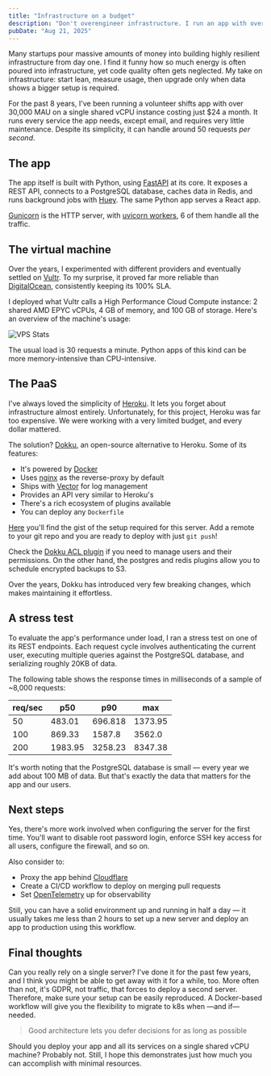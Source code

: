 ```yaml
---
title: "Infrastructure on a budget"
description: "Don't overengineer infrastructure. I run an app with over 30,000 MAU on a single shared vCPU server costing $24 a month. Simple, lean setups handle real traffic."
pubDate: "Aug 21, 2025"
---
```


Many startups pour massive amounts of money into building highly resilient infrastructure from day one. I find it funny
how so much energy is often poured into infrastructure, yet code quality often gets neglected. My take on
infrastructure: start lean, measure usage, then upgrade only when data shows a bigger setup is required.

For the past 8 years, I've been running a volunteer shifts app with over 30,000 MAU on a single shared vCPU instance
costing just $24 a month. It runs every service the app needs, except email, and requires very little maintenance.
Despite its simplicity, it can handle around 50 requests _per second_.

## The app

The app itself is built with Python, using [FastAPI](https://fastapi.tiangolo.com) at its core. It exposes a REST API,
connects to a PostgreSQL database, caches data in Redis, and runs background jobs with
[Huey](https://github.com/coleifer/huey). The same Python app serves a React app.

[Gunicorn](https://gunicorn.org) is the HTTP server, with [uvicorn workers](https://www.uvicorn.org/deployment/#gunicorn),
6 of them handle all the traffic.

## The virtual machine

Over the years, I experimented with different providers and eventually settled on [Vultr](https://www.vultr.com). To my
surprise, it proved far more reliable than [DigitalOcean](https://www.digitalocean.com), consistently keeping its 100% SLA.

I deployed what Vultr calls a High Performance Cloud Compute instance: 2 shared AMD EPYC vCPUs, 4 GB of memory, and 100
GB of storage. Here's an overview of the machine's usage:

![VPS Stats](../../assets/2025_08_21_infrastructure_on_a_budget_vps_stats.png)

The usual load is 30 requests a minute. Python apps of this kind can be more memory-intensive than CPU-intensive.

## The PaaS

I've always loved the simplicity of [Heroku](https://www.heroku.com). It lets you forget about infrastructure almost
entirely. Unfortunately, for this project, Heroku was far too expensive. We were working with a very limited budget,
and every dollar mattered.

The solution? [Dokku](https://dokku.com), an open-source alternative to Heroku. Some of its features:

- It's powered by [Docker](https://www.docker.com)
- Uses [nginx](https://nginx.org) as the reverse-proxy by default
- Ships with [Vector](https://vector.dev) for log management
- Provides an API very similar to Heroku's
- There's a rich ecosystem of plugins available
- You can deploy any `Dockerfile`

[Here](https://gist.github.com/josuemontano/56ec527722a77c87c004476cff3302cc) you'll find the gist of the setup required
for this server. Add a remote to your git repo and you are ready to deploy with just `git push`!

Check the [Dokku ACL plugin](https://github.com/dokku-community/dokku-acl) if you need to manage users and their
permissions. On the other hand, the postgres and redis plugins allow you to schedule encrypted backups to S3.

Over the years, Dokku has introduced very few breaking changes, which makes maintaining it effortless.

## A stress test

To evaluate the app's performance under load, I ran a stress test on one of its REST endpoints. Each request cycle
involves authenticating the current user, executing multiple queries against the PostgreSQL database, and serializing
roughly 20KB of data.

The following table shows the response times in milliseconds of a sample of ~8,000 requests:

| req/sec | p50     | p90     | max     |
| ------- | ------- | ------- | ------- |
| 50      | 483.01  | 696.818 | 1373.95 |
| 100     | 869.33  | 1587.8  | 3562.0  |
| 200     | 1983.95 | 3258.23 | 8347.38 |

It's worth noting that the PostgreSQL database is small — every year we add about 100 MB of data. But that's exactly the
data that matters for the app and our users.


<AsciinemaPlayer src='/casts/2025_08_21_infrastructure_on_a_budget_vps_100.cast' cols={138} rows={26} speed={2} description="Load on the server while serving 100 requests per second"/>


## Next steps

Yes, there's more work involved when configuring the server for the first time. You'll want to disable root password
login, enforce SSH key access for all users, configure the firewall, and so on.

Also consider to:
- Proxy the app behind [Cloudflare](https://cloudflare.com/)
- Create a CI/CD workflow to deploy on merging pull requests
- Set [OpenTelemetry](https://opentelemetry.io) up for observability

Still, you can have a solid environment up and running in half a day — it usually takes me less than 2 hours to set up a
new server and deploy an app to production using this workflow.

## Final thoughts

Can you really rely on a single server? I've done it for the past few years, and I think you might be able to get away
with it for a while, too. More often than not, it's GDPR, not traffic, that forces to deploy a second server. Therefore,
make sure your setup can be easily reproduced. A Docker-based workflow will give you the flexibility to migrate to k8s
when —and if— needed.

> Good architecture lets you defer decisions for as long as possible

Should you deploy your app and all its services on a single shared vCPU machine? Probably not. Still, I hope this demonstrates
just how much you can accomplish with minimal resources.

